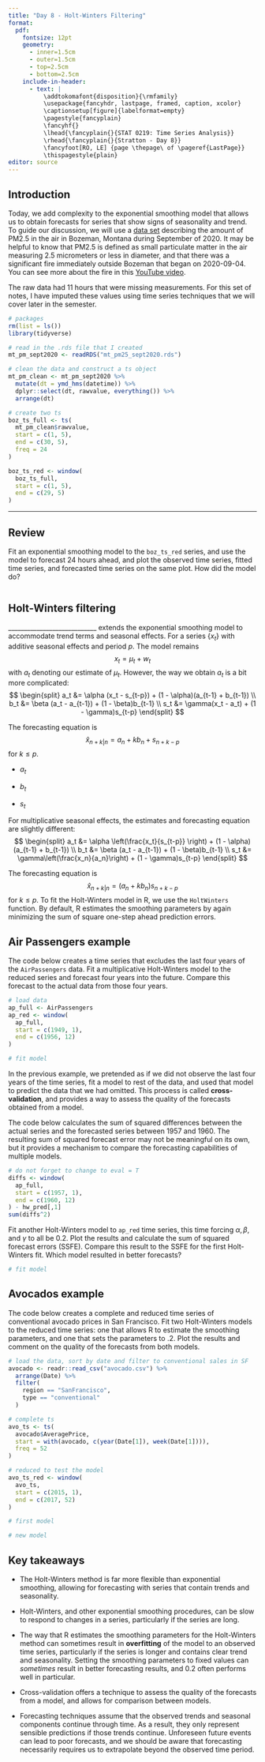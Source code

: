 ```yaml
---
title: "Day 8 - Holt-Winters Filtering"
format:
  pdf:
    fontsize: 12pt
    geometry:
      - inner=1.5cm
      - outer=1.5cm
      - top=2.5cm
      - bottom=2.5cm
    include-in-header:
      - text: |
          \addtokomafont{disposition}{\rmfamily}
          \usepackage{fancyhdr, lastpage, framed, caption, xcolor}
          \captionsetup[figure]{labelformat=empty}
          \pagestyle{fancyplain}
          \fancyhf{}
          \lhead{\fancyplain{}{STAT 0219: Time Series Analysis}}
          \rhead{\fancyplain{}{Stratton - Day 8}}
          \fancyfoot[RO, LE] {page \thepage\ of \pageref{LastPage}}
          \thispagestyle{plain}
editor: source
---
```

\vspace{-1in}

## Introduction

Today, we add complexity to the exponential smoothing model that allows us to obtain forecasts for series that show signs of seasonality and trend. To guide our discussion, we will use a [data set](https://discover-mtdeq.hub.arcgis.com/datasets/7ff8441bb7014aa1b8a1da58f51c16db_0/explore?filters=eyJzaXRlbmFtZSI6WyJCb3plbWFuIl0sImRhdGV0aW1lIjpbMTUxNDUwNTEyOTUxNy40NywxNzI2OTg0ODAwMDAwXX0%3D&location=46.335398%2C-109.995100%2C7.00&showTable=true) describing the amount of PM2.5 in the air in Bozeman, Montana during September of 2020. It may be helpful to know that PM2.5 is defined as small particulate matter in the air measuring 2.5 micrometers or less in diameter, and that there was a significant fire immediately outside Bozeman that began on 2020-09-04. You can see more about the fire in this [YouTube video](https://www.youtube.com/watch?v=0VuPzpDxH1c&ab_channel=KBZKBozemanMTNews).

:::{.callout-important}
The raw data had 11 hours that were missing measurements. For this set of notes, I have imputed these values using time series techniques that we will cover later in the semester. 
:::

```r
# packages
rm(list = ls())
library(tidyverse)

# read in the .rds file that I created
mt_pm_sept2020 <- readRDS("mt_pm25_sept2020.rds")

# clean the data and construct a ts object
mt_pm_clean <- mt_pm_sept2020 %>%
  mutate(dt = ymd_hms(datetime)) %>%
  dplyr::select(dt, rawvalue, everything()) %>%
  arrange(dt)

# create two ts
boz_ts_full <- ts(
  mt_pm_clean$rawvalue,
  start = c(1, 5),
  end = c(30, 5),
  freq = 24
)

boz_ts_red <- window(
  boz_ts_full,
  start = c(1, 5),
  end = c(29, 5)
)
```

***

## Review

Fit an exponential smoothing model to the `boz_ts_red` series, and use the model to forecast 24 hours ahead, and plot the observed time series, fitted time series, and forecasted time series on the same plot. How did the model do?

```r

```


\newpage

## Holt-Winters filtering

:::{.callout-note}
____________________________ extends the exponential smoothing model to accommodate trend terms and seasonal effects. For a series $\{x_t\}$ with additive seasonal effects and period $p$. The model remains
$$
x_t = \mu_t + w_t
$$
with $a_t$ denoting our estimate of $\mu_t$. However, the way we obtain $a_t$ is a bit more complicated:
$$
\begin{split}
a_t &= \alpha (x_t - s_{t-p}) + (1 - \alpha)(a_{t-1} + b_{t-1}) \\
b_t &= \beta (a_t - a_{t-1}) + (1 - \beta)b_{t-1} \\
s_t &= \gamma(x_t - a_t) + (1 - \gamma)s_{t-p}
\end{split}
$$

The forecasting equation is
$$
\hat{x}_{n+k|n} = a_n + kb_n + s_{n+k-p}
$$
for $k \leq p$.
:::


- $a_t$

\vspace{1.5in}

- $b_t$

\vspace{1.5in}

- $s_t$

\newpage

:::{.callout-note}
For multiplicative seasonal effects, the estimates and forecasting equation are slightly different:
$$
\begin{split}
a_t &= \alpha \left(\frac{x_t}{s_{t-p}} \right) + (1 - \alpha)(a_{t-1} + b_{t-1}) \\
b_t &= \beta (a_t - a_{t-1}) + (1 - \beta)b_{t-1} \\
s_t &= \gamma\left(\frac{x_n}{a_n}\right) + (1 - \gamma)s_{t-p}
\end{split}
$$

The forecasting equation is
$$
\hat{x}_{n+k|n} = (a_n + kb_n)s_{n+k-p}
$$
for $k \leq p$. To fit the Holt-Winters model in R, we use the `HoltWinters` function. By default, R estimates the smoothing parameters by again minimizing the sum of square one-step ahead prediction errors. 
:::

\newpage

## Air Passengers example

The code below creates a time series that excludes the last four years of the `AirPassengers` data. Fit a multiplicative Holt-Winters model to the reduced series and forecast four years into the future. Compare this forecast to the actual data from those four years. 

```r
# load data
ap_full <- AirPassengers
ap_red <- window(
  ap_full, 
  start = c(1949, 1),
  end = c(1956, 12)
)

# fit model

```

\newpage

:::{.callout-note}
In the previous example, we pretended as if we did not observe the last four years of the time series, fit a model to rest of the data, and used that model to predict the data that we had omitted. This process is called **cross-validation**, and provides a way to assess the quality of the forecasts obtained from a model. 
:::

The code below calculates the sum of squared differences between the actual series and the forecasted series between 1957 and 1960. The resulting sum of squared forecast error may not be meaningful on its own, but it provides a mechanism to compare the forecasting capabilities of multiple models.

```r
# do not forget to change to eval = T
diffs <- window(
  ap_full,
  start = c(1957, 1),
  end = c(1960, 12)
) - hw_pred[,1]
sum(diffs^2)
```

Fit another Holt-Winters model to `ap_red` time series, this time forcing $\alpha, \beta$, and $\gamma$ to all be 0.2. Plot the results and calculate the sum of squared forecast errors (SSFE). Compare this result to the SSFE for the first Holt-Winters fit. Which model resulted in better forecasts?

```r
# fit model

```

\newpage

## Avocados example

The code below creates a complete and reduced time series of conventional avocado prices in San Francisco. Fit two Holt-Winters models to the reduced time series: one that allows R to estimate the smoothing parameters, and one that sets the parameters to .2. Plot the results and comment on the quality of the forecasts from both models. 

```r
# load the data, sort by date and filter to conventional sales in SF
avocado <- readr::read_csv("avocado.csv") %>%
  arrange(Date) %>%
  filter(
    region == "SanFrancisco",
    type == "conventional"
  )

# complete ts
avo_ts <- ts(
  avocado$AveragePrice,
  start = with(avocado, c(year(Date[1]), week(Date[1]))),
  freq = 52
)

# reduced to test the model
avo_ts_red <- window(
  avo_ts,
  start = c(2015, 1),
  end = c(2017, 52)
)
```

```r
# first model

```

```r
# new model

```

\newpage

## Key takeaways

- The Holt-Winters method is far more flexible than exponential smoothing, allowing for forecasting with series that contain trends and seasonality. 

- Holt-Winters, and other exponential smoothing procedures, can be slow to respond to changes in a series, particularly if the series are long.

- The way that R estimates the smoothing parameters for the Holt-Winters method can sometimes result in **overfitting** of the model to an observed time series, particularly if the series is longer and contains clear trend and seasonality. Setting the smoothing parameters to fixed values can *sometimes* result in better forecasting results, and 0.2 often performs well in particular. 

- Cross-validation offers a technique to assess the quality of the forecasts from a model, and allows for comparison between models. 

- Forecasting techniques assume that the observed trends and seasonal components continue through time. As a result, they only represent sensible predictions if those trends continue. Unforeseen future events can lead to poor forecasts, and we should be aware that forecasting necessarily requires us to extrapolate beyond the observed time period. 
